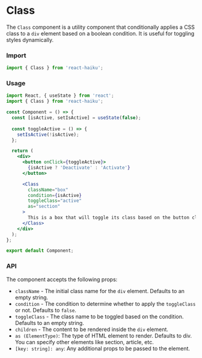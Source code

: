 # Class

The `Class` component is a utility component that conditionally applies a CSS class to a `div` element based on a boolean condition. It is useful for toggling styles dynamically.

### Import

```jsx
import { Class } from 'react-haiku';
```

### Usage


<ClassDemo />

```jsx
import React, { useState } from 'react';
import { Class } from 'react-haiku';

const Component = () => {
  const [isActive, setIsActive] = useState(false);
  
  const toggleActive = () => {
    setIsActive(!isActive);
  };

  return (
    <div>
      <button onClick={toggleActive}>
        {isActive ? 'Deactivate' : 'Activate'}
      </button>

      <Class
        className="box"
        condition={isActive}
        toggleClass="active"
        as="section"
      >
        This is a box that will toggle its class based on the button click.
      </Class>
    </div>
  );
};

export default Component;
```

### API

The component accepts the following props:

- `className` - The initial class name for the `div` element. Defaults to an empty string.
- `condition` - The condition to determine whether to apply the `toggleClass` or not. Defaults to `false`.
- `toggleClass` - The class name to be toggled based on the condition. Defaults to an empty string.
- `children` - The content to be rendered inside the `div` element.
- `as (ElementType)`: The type of HTML element to render. Defaults to div. You can specify other elements like section, article, etc.
- `[key: string]: any`: Any additional props to be passed to the element.

